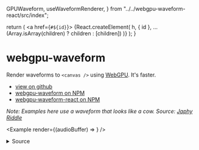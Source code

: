   GPUWaveform,
  useWaveformRenderer,
} from "../../webgpu-waveform-react/src/index";

  return (
    <a href={`#${id}`}>
      {React.createElement(
        h,
        { id },
        ...(Array.isArray(children) ? children : [children])
      )}
    </a>
  );
}

# webgpu-waveform

Render waveforms to `<canvas />` using [WebGPU](https://developer.mozilla.org/en-US/docs/Web/API/WebGPU_API). It's faster.

- <a href="https://github.com/mrkev/webgpu-waveform">
    <i className="ri-github-fill"></i> view on github
  </a>
- [<i class="ri-npmjs-fill"></i> webgpu-waveform on NPM](https://www.npmjs.com/package/webgpu-waveform)
- [<i class="ri-npmjs-fill"></i> webgpu-waveform-react on NPM](https://www.npmjs.com/package/webgpu-waveform-react)

_Note: Examples here use a waveform that looks like a cow. Source: [Japhy Riddle](https://www.youtube.com/watch?v=qeUAHHPt-LY)_

<Example render={(audioBuffer) => <Playground audioBuffer={audioBuffer} />} />

<details style={{paddingLeft: '11%'}}>
  <summary>Source</summary>
```tsx
export function Main({ audioBuffer }: { audioBuffer: AudioBuffer }) {
  const [offsetFr, setOffsetFr] = useState(0);
  const [frPerPx, setFrPerPx] = useState(441);
  const [color, setColor] = useState("#00FF00");

  return (
    <div style={{ display: "flex", flexDirection: "column" }}>
      <div style={{ display: "flex", flexDirection: "row" }}>
        Color:{" "}
        <input
          type="color"
          value={color}
          onChange={(e) => setColor(e.target.value)}
        />
      </div>
      <div style={{ display: "flex", flexDirection: "row" }}>
        Offset:{" "}
        <input
          type="range"
          min={0}
          max={audioBuffer.length}
          value={offsetFr}
          onChange={(v) => {
            const value = parseInt(v.target.value);
            setOffsetFr(value);
          }}
        ></input>{" "}
        {offsetFr} frames
      </div>
      <div style={{ display: "flex", flexDirection: "row" }}>
        Scale:{" "}
        <input
          type="range"
          min={1}
          max={1764}
          value={frPerPx}
          onChange={(v) => {
            const value = parseInt(v.target.value);
            setFrPerPx(value);
          }}
        ></input>{" "}
        {frPerPx} frames / pixel
      </div>

      <GPUWaveform
        audioBuffer={audioBuffer}
        scale={frPerPx}
        offset={offsetFr}
        height={50}
        color={color}
      />
    </div>
  );
}
```
</details>

## Usage

There's 2 packages:

- [`webgpu-waveform`](#pacakge:webgpu-waveform) (vanilla JS/TS)
- [`webgpu-waveform-react`](#pacakge:webgpu-waveform-react) (to use with [React](https://react.dev/))

Both are distributed to be ESM and UMD compatible, and include TypeScript type declarations.


<HID h='h3' id='pacakge:webgpu-waveform'>`webgpu-waveform`</HID>

Install from the npm registry:

```bash
npm i webgpu-waveform
````

Use `GPUWaveformRenderer.create(...)` to create a new `GPUWaveformRenderer`.

```typescript
static async create(
  channelData: Float32Array,
): GPUWaveformRenderer
```

It takes in the following argument:

- `channelData: Float32Array` — the array of PCM samples to render

Finally, use `.render` on the `GPUWaveformRenderer` to render the waveform. It has the following signature:

```typescript
render(
  destination: HTMLCanvasElement | OffscreenCanvas | GPUCanvasContext,
  scale: number,
  offset: number,
  color?: string | [r: number, g: number, b: number, a: number],
);
```

Where:

- `destination: React.RefObject<HTMLCanvasElement>` is the canvas or context to render to
- `scale: number` is the number of frames (pulses) rendered per pixel
- `offset: number` is the first frame (pulse) that will be rendered
- `color?: string | [r: number, g: number, b: number, a: number]` is the color of the waveform

> Note: you can set the background color directly on the destination `<canvas />` element via CSS

_Example:_

```javascript
import { GPUWaveformRenderer } from "webgpu-waveform";

async function example(canvas, audioBuffer) {
  const channelData = audioBuffer.getChannelData(0);
  const renderer = await GPUWaveformRenderer.create(channelData);

  renderer?.render(canvas, 800, 0);
}
```

_Result:_

<Example render={(audioBuffer) => <Example1 audioBuffer={audioBuffer} />} />

<HID h="h3" id="pacakge:webgpu-waveform-react">
  <code>webgpu-waveform-react</code>
</HID>

There's two ways to use this library:

- as a component: <a href="#GPUWaveform">`GPUWaveform`</a>
- as a hook: <a href="#useWaveformRenderer">`useWaveformRenderer`</a>

<HID id={"GPUWaveform"}>Using the `GPUWaveform` component</HID>

The component `GPUWaveform` takes the following properties:

- `audioBuffer: AudioBuffer;` — the buffer to render
- `scale?: number;` — the "zoom" level. Namely, number of samples per pixel in the x axis
- `offset?: number;` — the number of samples to skip from the beggining of the buffer
- ...and all the props of `React.CanvasHTMLAttributes<HTMLCanvasElement>` — these are passed directly to the rendered canvas

Example:

```typescript
import { GPUWaveform } from "webgpu-waveform-react";

export function ExampleComponent({
  audioBuffer,
}: {
  audioBuffer: AudioBuffer;
}) {
  return (
    <GPUWaveform
      audioBuffer={audioBuffer}
      scale={400}
      style={{
        width: 300,
        height: 100,
      }}
      color="#FFFF00"
      width={300 * devicePixelRatio}
      height={100 * devicePixelRatio}
    />
  );
}
```

Result:

<Example render={(audioBuffer) => <Example3 audioBuffer={audioBuffer} />} />

<HID id={"useWaveformRenderer"}>Using the `useWaveformRenderer` hook</HID>

The hook `useWaveformRenderer` has the following signature:

```typescript
function useWaveformRenderer(audioBuffer: AudioBuffer): RendererStatus;
```

It takes in the following argument:

- `audioBuffer: AudioBuffer` — the buffer to render

And returns an object of the following type:

```typescript
type RendererStatus =
  | { status: "initializing" }
  | { status: "error"; error: any }
  | { status: "ready"; instance: GPUWaveformRenderer };
```

The objects are returned during the following stages of initialization:

- `{ status: "initializing" }` — during setup, when connecting to the GPU device
- `{ status: "error"; error: any }` — if an error happens at initalization
- `{ status: "ready"; instance: GPUWaveformRenderer }` — if the webgpu device could be initialized, setup was successful, and a renderer for `audioBuffer` on `canvas` could be successfully created.

**Example:**

```typescript
import { useWaveformRenderer } from "webgpu-waveform-react";

function ExampleComponent({
  audioBuffer,
  width,
  height,
}: {
  audioBuffer: AudioBuffer;
  width: number;
  height: number;
}) {
  const canvasRef = useRef<HTMLCanvasElement>(null);
  const renderer = useWaveformRenderer(audioBuffer);

  useEffect(() => {
    if (renderer.status !== "ready") {
      return;
    }

    renderer.instance.render(canvasRef.current!, audioBuffer.length / width, 0);
  }, [renderer, audioBuffer, width, height]);

  return <canvas ref={canvasRef} width={width} height={height} />;
}
```

**Result:**

<Example
  render={(audioBuffer) => (
    <Example2 audioBuffer={audioBuffer} width={300} height={100} />
  )}
/>

<footer>
  Built by <a href="http://aykev.dev">Kevin Chavez</a> ·{" "}
  <a href="https://twitter.com/aykev">
    <i className="ri-twitter-fill"></i>
  </a>{" "}
  <a href="https://github.com/mrkev">
    <i className="ri-github-fill"></i>
  </a>
</footer>

